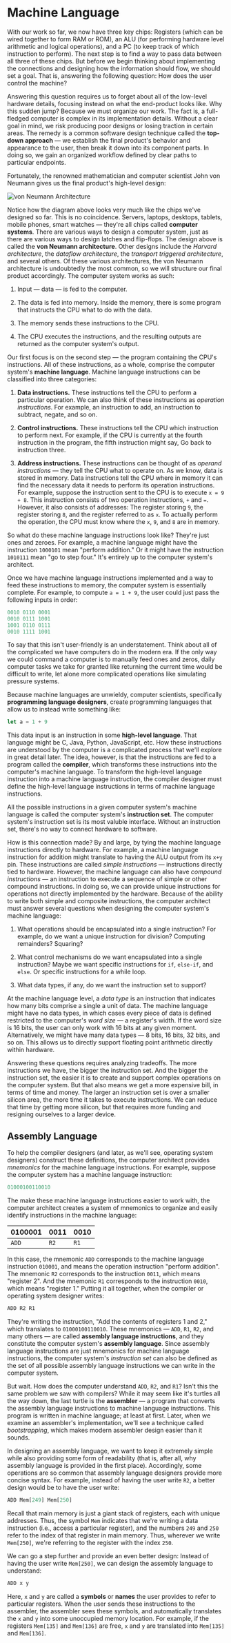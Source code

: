 # Machine Language

With our work so far, we now have three key chips: Registers (which can be
wired together to form RAM or ROM), an ALU (for performing hardware level
arithmetic and logical operations), and a PC (to keep track of which
instruction to perform). The next step is to find a way to pass data
between all three of these chips. But before we begin thinking about
implementing the connections and designing how the information should flow,
we should set a goal. That is, answering the following question: How does
the user control the machine?

Answering this question requires us to forget about all of the low-level
hardware details, focusing instead on what the end-product looks like. Why
this sudden jump? Because we must organize our work. The fact is, a
full-fledged computer is complex in its implementation details. Without a
clear goal in mind, we risk producing poor designs or losing traction in
certain areas. The remedy is a common software design technique called the
**top-down approach** &mdash; we establish the final product's behavior and
appearance to the user, then break it down into its component parts. In
doing so, we gain an organized workflow defined by clear paths to
particular endpoints.

Fortunately, the renowned mathematician and computer scientist John von
Neumann gives us the final product's high-level design:

![von Neumann Architecture](https://res.cloudinary.com/sublimis/image/upload/v1653173125/cs/von_neumann_architecture_qvsajy.svg)

Notice how the diagram above looks very much like the chips we've designed
so far. This is no coincidence. Servers, laptops, desktops, tablets, mobile
phones, smart watches &mdash; they're all chips called **computer
systems**. There are various ways to design a computer system, just as
there are various ways to design latches and flip-flops. The design above
is called the **von Neumann architecture**. Other designs include the
_Harvard architecture_, the _dataflow architecture_, the _transport
triggered architecture_, and several others. Of these various
architectures, the von Neumann architecture is undoubtedly the most common,
so we will structure our final product accordingly. The computer system
works as such:

1. Input &mdash; data &mdash; is fed to the computer.

2. The data is fed into memory. Inside the memory, there is some program
   that instructs the CPU what to do with the data.

3. The memory sends these instructions to the CPU.

4. The CPU executes the instructions, and the resulting outputs are
   returned as the computer system's output.

Our first focus is on the second step &mdash; the program containing the
CPU's instructions. All of these instructions, as a whole, comprise the
computer system's **machine language**. Machine language instructions can
be classified into three categories:

1. **Data instructions.** These instructions tell the CPU to perform a
   particular operation. We can also think of these instructions as
   _operation instructions_. For example, an instruction to add, an
   instruction to subtract, negate, and so on.

2. **Control instructions.** These instructions tell the CPU which
   instruction to perform next. For example, if the CPU is currently at the
   fourth instruction in the program, the fifth instruction might say, Go
   back to instruction three.

3. **Address instructions.** These instructions can be thought of as
   _operand instructions_ &mdash; they tell the CPU what to operate on. As
   we know, data is stored in memory. Data instructions tell the CPU where
   in memory it can find the necessary data it needs to perform its
   operation instructions. For example, suppose the instruction sent to the
   CPU is to execute `x = 9 + 8`. This instruction consists of two
   operation instructions, `+` and `=`. However, it also consists of
   addresses: The register storing `9`, the register storing `8`, and the
   register referred to as `x`. To actually perform the operation, the CPU
   must know where the `x`, `9`, and `8` are in memory.

So what do these machine language instructions look like? They're just ones
and zeroes. For example, a machine language might have the instruction
`1000101` mean "perform addition." Or it might have the instruction
`1010111` mean "go to step four." It's entirely up to the computer system's
architect.

Once we have machine language instructions implemented and a way to feed
these instructions to memory, the computer system is essentially complete.
For example, to compute `a = 1 + 9`, the user could just pass the following
inputs in order:

```rust
0010 0110 0001
0010 0111 1001
1001 0110 0111
0010 1111 1001
```

To say that this isn't user-friendly is an understatement. Think about all
of the complicated we have computers do in the modern era. If the only way
we could command a computer is to manually feed ones and zeros, daily
computer tasks we take for granted like returning the current time would be
difficult to write, let alone more complicated operations like simulating
pressure systems.

Because machine languages are unwieldy, computer scientists, specifically
**programming language designers**, create programming languages that allow
us to instead write something like:

```rust
let a = 1 + 9
```

This data input is an instruction in some **high-level language**. That
language might be C, Java, Python, JavaScript, etc. How these instructions
are understood by the computer is a complicated process that we'll explore
in great detail later. The idea, however, is that the instructions are fed
to a program called the **compiler**, which transforms these instructions
into the computer's machine language. To transform the high-level language
instruction into a machine language instruction, the compiler designer must
define the high-level language instructions in terms of machine language
instructions.

All the possible instructions in a given computer system's machine language
is called the computer system's **instruction set**. The computer system's
instruction set is its most valuble interface. Without an instruction set,
there's no way to connect hardware to software.

How is this connection made? By and large, by tying the machine language
instructions directly to hardware. For example, a machine language
instruction for addition might translate to having the ALU output from its
`x+y` pin. These instructions are called _simple instructions_ &mdash;
instructions directly tied to hardware. However, the machine language can
also have _compound instructions_ &mdash; an instruction to execute a
sequence of simple or other compound instructions. In doing so, we can
provide unique instructions for operations not directly implemented by the
hardware. Because of the ability to write both simple and composite
instructions, the computer architect must answer several questions when
designing the computer system's machine language:

1. What operations should be encapsulated into a single instruction? For
   example, do we want a unique instruction for division? Computing
   remainders? Squaring?

2. What control mechanisms do we want encapsulated into a single
   instruction? Maybe we want specific instructions for `if`, `else-if`,
   and `else`. Or specific instructions for a while loop.

3. What data types, if any, do we want the instruction set to support?

At the machine language level, a _data type_ is an instruction that
indicates how many bits comprise a single a unit of data. The machine
language might have no data types, in which cases every piece of data is
defined restricted to the computer's _word size_ &mdash; a register's
width. If the word size is ${16}$ bits, the user can only work with ${16}$
bits at any given moment. Alternatively, we might have many data types
&mdash; ${8}$ bits, ${16}$ bits, ${32}$ bits, and so on. This allows us to
directly support floating point arithmetic directly within hardware.

Answering these questions requires analyzing tradeoffs. The more
instructions we have, the bigger the instruction set. And the bigger the
instruction set, the easier it is to create and support complex operations
on the computer system. But that also means we get a more expensive bill,
in terms of time and money. The larger an instruction set is over a smaller
silicon area, the more time it takes to execute instructions. We can reduce
that time by getting more silicon, but that requires more funding and
resigning ourselves to a larger device.

## Assembly Language

To help the compiler designers (and later, as we'll see, operating system
designers) construct these definitions, the computer architect provides
_mnemonics_ for the machine language instructions. For example, suppose the
computer system has a machine language instruction:

```rust
01000100110010
```

The make these machine language instructions easier to work with, the
computer architect creates a system of mnemonics to organize and easily
identify instructions in the machine language:

| 0100001 | 0011 | 0010 |
| ------- | ---- | ---- |
| `ADD`   | `R2` | `R1` |

In this case, the mnemonic `ADD` corresponds to the machine language
instruction `010001`, and means the operation instruction "perform
addition". The mnemonic `R2` corresponds to the instruction `0011`, which
means "register 2". And the mnemonic `R1` corresponds to the instruction
`0010`, which means "register 1." Putting it all together, when the
compiler or operating system designer writes:

```rust
ADD R2 R1
```

They're writing the instruction, "Add the contents of registers 1 and 2,"
which translates to `01000100110010`. These mnemonics &mdash; `ADD`, `R1`,
`R2`, and many others &mdash; are called **assembly language
instructions**, and they constitute the computer system's **assembly
language**. Since assembly language instructions are just mnemonics for
machine language instructions, the computer system's _instruction set_ can
also be defined as the set of all possible assembly language instructions
we can write in the computer system.

But wait. How does the computer understand `ADD`, `R2`, and `R1`? Isn't
this the same problem we saw with compilers? While it may seem like it's
turtles all the way down, the last turtle is the **assembler** &mdash; a
program that converts the assembly language instructions to machine
language instructions. This program is written in machine language; at
least at first. Later, when we examine an assembler's implementation, we'll
see a technique called _bootstrapping_, which makes modern assembler design
easier than it sounds.

In designing an assembly language, we want to keep it extremely simple
while also providing some form of readability (that is, after all, why
assembly language is provided in the first place). Accordingly, some
operations are so common that assembly language designers provide more
concise syntax. For example, instead of having the user write `R2`, a
better design would be to have the user write:

```rust
ADD Mem[249] Mem[250]
```

Recall that main memory is just a giant stack of registers, each with
unique addresses. Thus, the symbol `Mem` indicates that we're writing a
data instruction (i.e., access a particular register), and the numbers
`249` and `250` refer to the index of that register in main memory. Thus,
wherever we write `Mem[250]`, we're referring to the register with the
index `250`.

We can go a step further and provide an even better design: Instead of
having the user write `Mem[250]`, we can design the assembly language to
understand:

```rust
ADD x y
```

Here, `x` and `y` are called a **symbols** or **names** the user provides
to refer to particular registers. When the user sends these instructions to
the assembler, the assembler sees these symbols, and automatically
translates the `x` and `y` into some unoccupied memory location. For
example, if the registers `Mem[135]` and `Mem[136]` are free, `x` and `y`
are translated into `Mem[135]` and `Mem[136]`.
